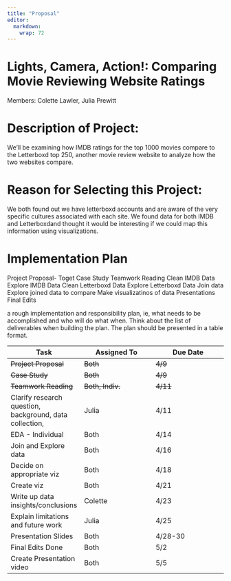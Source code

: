 ```yaml
---
title: "Proposal"
editor: 
  markdown: 
    wrap: 72
---
```


# Lights, Camera, Action!: Comparing Movie Reviewing Website Ratings {.unnumbered}

Members: Colette Lawler, Julia Prewitt

# Description of Project: {.unnumbered}

We'll be examining how IMDB ratings for the top 1000 movies compare to
the Letterboxd top 250, another movie review website to analyze how the
two websites compare.

# Reason for Selecting this Project: {.unnumbered}

We both found out we have letterboxd accounts and are aware of the very
specific cultures associated with each site. We found data for both IMDB
and Letterboxdand thought it would be interesting if we could map this
information using visualizations.

# Implementation Plan {.unnumbered}

Project Proposal- Toget Case Study Teamwork Reading Clean IMDB Data
Explore IMDB Data Clean Letterboxd Data Explore Letterboxd Data Join
data Explore joined data to compare Make visualizatinos of data
Presentations Final Edits

a rough implementation and responsibility plan, ie, what needs to be
accomplished and who will do what when. Think about the list of
deliverables when building the plan. The plan should be presented in a
table format.

| Task | Assigned To | Due Date |
|----|----|----|
| ~~Project Proposal~~ | ~~Both~~ | ~~4/9~~ |
| ~~Case Study~~ | ~~Both~~ | ~~4/9~~ |
| ~~Teamwork Reading~~ | ~~Both, Indiv.~~ | ~~4/11~~ |
| Clarify research question, background, data collection, | Julia | 4/11 |
| EDA - Individual | Both | 4/14 |
| Join and Explore data | Both | 4/16 |
| Decide on appropriate viz | Both | 4/18 |
| Create viz | Both | 4/21 |
| Write up data insights/conclusions | Colette | 4/23 |
| Explain limitations and future work | Julia | 4/25 |
| Presentation Slides | Both | 4/28-30 |
| Final Edits Done | Both | 5/2 |
| Create Presentation video | Both | 5/5 |
